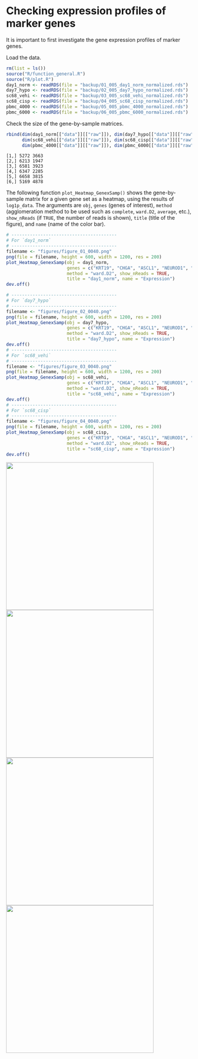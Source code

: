 # Checking expression profiles of marker genes {#markergenes}
It is important to first investigate the gene expression profiles of marker
genes.

Load the data.
```r
rm(list = ls())
source("R/function_general.R")
source("R/plot.R")
day1_norm <- readRDS(file = "backup/01_005_day1_norm_normalized.rds")
day7_hypo <- readRDS(file = "backup/02_005_day7_hypo_normalized.rds")
sc68_vehi <- readRDS(file = "backup/03_005_sc68_vehi_normalized.rds")
sc68_cisp <- readRDS(file = "backup/04_005_sc68_cisp_normalized.rds")
pbmc_4000 <- readRDS(file = "backup/05_005_pbmc_4000_normalized.rds")
pbmc_6000 <- readRDS(file = "backup/06_005_pbmc_6000_normalized.rds")
```

Check the size of the gene-by-sample matrices.
```r
rbind(dim(day1_norm[["data"]][["raw"]]), dim(day7_hypo[["data"]][["raw"]]),
      dim(sc68_vehi[["data"]][["raw"]]), dim(sc68_cisp[["data"]][["raw"]]),
      dim(pbmc_4000[["data"]][["raw"]]), dim(pbmc_6000[["data"]][["raw"]]))
```

```
[1,] 5272 3663
[2,] 6213 1947
[3,] 6581 3923
[4,] 6347 2285
[5,] 6658 3815
[6,] 5169 4878
```

The following function `plot_Heatmap_GenexSamp()` shows the gene-by-sample
matrix for a given gene set as a heatmap, using the results of `log1p_data`.
The arguments are `obj`, `genes` (genes of interest),
`method` (agglomeration method to be used such as `complete`, `ward.D2`,
`average`, etc.), `show_nReads` (if `TRUE`, the number of reads is shown),
`title` (title of the figure), and `name` (name of the color bar).
```r
# ----------------------------------------
# For `day1_norm`
# ----------------------------------------
filename <- "figures/figure_01_0040.png"
png(file = filename, height = 600, width = 1200, res = 200)
plot_Heatmap_GenexSamp(obj = day1_norm,
                       genes = c("KRT19", "CHGA", "ASCL1", "NEUROD1", "YAP1"),
                       method = "ward.D2", show_nReads = TRUE,
                       title = "day1_norm", name = "Expression")
dev.off()
```

```r
# ----------------------------------------
# For `day7_hypo`
# ----------------------------------------
filename <- "figures/figure_02_0040.png"
png(file = filename, height = 600, width = 1200, res = 200)
plot_Heatmap_GenexSamp(obj = day7_hypo,
                       genes = c("KRT19", "CHGA", "ASCL1", "NEUROD1", "YAP1"),
                       method = "ward.D2", show_nReads = TRUE,
                       title = "day7_hypo", name = "Expression")
dev.off()
# ----------------------------------------
# For `sc68_vehi`
# ----------------------------------------
filename <- "figures/figure_03_0040.png"
png(file = filename, height = 600, width = 1200, res = 200)
plot_Heatmap_GenexSamp(obj = sc68_vehi,
                       genes = c("KRT19", "CHGA", "ASCL1", "NEUROD1", "YAP1"),
                       method = "ward.D2", show_nReads = TRUE,
                       title = "sc68_vehi", name = "Expression")
dev.off()
# ----------------------------------------
# For `sc68_cisp`
# ----------------------------------------
filename <- "figures/figure_04_0040.png"
png(file = filename, height = 600, width = 1200, res = 200)
plot_Heatmap_GenexSamp(obj = sc68_cisp,
                       genes = c("KRT19", "CHGA", "ASCL1", "NEUROD1", "YAP1"),
                       method = "ward.D2", show_nReads = TRUE,
                       title = "sc68_cisp", name = "Expression")
dev.off()
```

<img src="figures/figure_01_0040.png" width="400px">
<img src="figures/figure_02_0040.png" width="400px">
<img src="figures/figure_03_0040.png" width="400px">
<img src="figures/figure_04_0040.png" width="400px">
